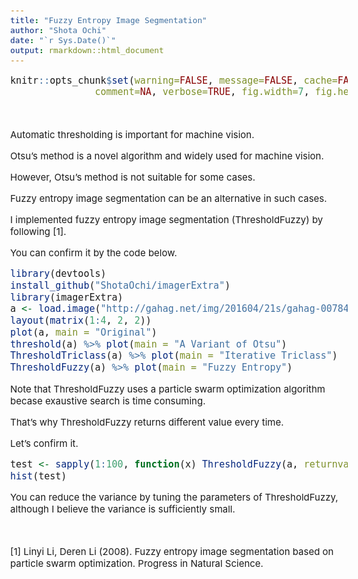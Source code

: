 ```yaml
---
title: "Fuzzy Entropy Image Segmentation"
author: "Shota Ochi"
date: "`r Sys.Date()`"
output: rmarkdown::html_document
---
```


<style type="text/css">

body, td {
   font-size: 15px;
}
code.r{
  font-size: 15px;
}
pre {
  font-size: 15px;
}
</style>

```r
knitr::opts_chunk$set(warning=FALSE, message=FALSE, cache=FALSE, 
               comment=NA, verbose=TRUE, fig.width=7, fig.height=7, dev='jpeg',dev.args=list(quality=50))
```

<br />

Automatic thresholding is important for machine vision.

Otsu's method is a novel algorithm and widely used for machine vision.

However, Otsu's method is not suitable for some cases.

Fuzzy entropy image segmentation can be an alternative in such cases.

I implemented fuzzy entropy image segmentation (ThresholdFuzzy) by following [1].

You can confirm it by the code below.

```r
library(devtools)
install_github("ShotaOchi/imagerExtra")
library(imagerExtra)
a <- load.image("http://gahag.net/img/201604/21s/gahag-0078436493-1.jpg") %>% grayscale()
layout(matrix(1:4, 2, 2))
plot(a, main = "Original")
threshold(a) %>% plot(main = "A Variant of Otsu")
ThresholdTriclass(a) %>% plot(main = "Iterative Triclass")
ThresholdFuzzy(a) %>% plot(main = "Fuzzy Entropy")
```

Note that ThresholdFuzzy uses a particle swarm optimization algorithm becase exaustive search is time consuming.

That's why ThresholdFuzzy returns different value every time.

Let's confirm it.

```r
test <- sapply(1:100, function(x) ThresholdFuzzy(a, returnvalue = TRUE))
hist(test)
````

You can reduce the variance by tuning the parameters of ThresholdFuzzy, although I believe the variance is sufficiently small.

<br />

[1] Linyi Li, Deren Li (2008). Fuzzy entropy image segmentation based on particle swarm optimization. Progress in Natural Science.